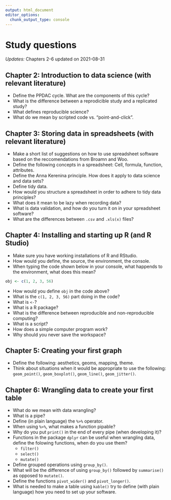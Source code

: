 ```yaml
---
output: html_document
editor_options: 
  chunk_output_type: console
---
```


# Study questions {#study-questions}

*Updates:* Chapters 2-6 updated on 2021-08-31

## Chapter 2: Introduction to data science (with relevant literature)

- Define the PPDAC cycle. What are the components of this cycle?
- What is the difference between a reprodicible study and a replicated study?
- What defines reproducible science?
- What do we mean by scripted code vs. "point-and-click".


## Chapter 3: Storing data in spreadsheets (with relevant literature)

- Make a short list of suggestions on how to use spreadsheet software based on the reccomendations from Broamn and Woo.
- Define the following concepts in a spreadsheet: Cell, formula, function, attributes.
- Define the Anna Kerenina principle. How does it apply to data science and data sets?
- Define tidy data.
- How would you structure a spreadsheet in order to adhere to tidy data principles?
- What does it mean to be lazy when recording data?
- What is data validation, and how do you turn it on in your spreadsheet software?
- What are the differences between `.csv` and `.xls(x)` files?

## Chapter 4: Installing and starting up R (and R Studio)

- Make sure you have working installations of R and RStudio.
- How would you define, the source, the environment, the console.
- When typing the code shown below in your console, what happends to the environment, what does this mean?

```r
obj <- c(1, 2, 3, 56)
```

- How would you define `obj` in the code above?
- What is the `c(1, 2, 3, 56)` part doing in the code?
- What is `<-`?
- What is a R package?
- What is the difference between reproducible and non-reproducible computing?
- What is a script?
- How does a simple computer program work?
- Why should you never save the workspace?


## Chapter 5: Creating your first graph

- Define the following: aesthetics, geoms, mapping, theme.
- Think about situations when it would be appropriate to use the following: `geom_point()`, `geom_boxplot()`, `geom_line()`, `geom_jitter()`.


## Chapter 6: Wrangling data to create your first table

- What do we mean with data wrangling?
- What is a pipe?
- Define (in plain language) the `%>%` operator.
- When using `%>%`, what makes a function pipable?
- Why do you put `print()` in the end of every pipe (when developing it)?
- Functions in the package `dplyr` can be useful when wrangling data, define the folowing functions, when do you use them?
  - `filter()`
  - `select()` 
  - `mutate()`
- Define grouped operations using `group_by()`.
- What will be the difference of using `group_by()` followed by `summarise()` as opposed to `mutate()`.
- Define the functions `pivot_wider()` and `pivot_longer()`.
- What is needed to make a table using `kable()` try to define (with plain language) how you need to set up your software.









